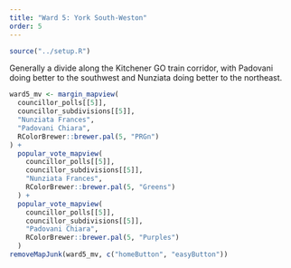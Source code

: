 ```yaml
---
title: "Ward 5: York South-Weston"
order: 5
---
```


```r
source("../setup.R")
```

Generally a divide along the Kitchener GO train corridor, with Padovani doing better to the southwest and Nunziata doing better to the northeast.

```r
ward5_mv <- margin_mapview(
  councillor_polls[[5]], 
  councillor_subdivisions[[5]],
  "Nunziata Frances",
  "Padovani Chiara",
  RColorBrewer::brewer.pal(5, "PRGn")
) +
  popular_vote_mapview(
    councillor_polls[[5]], 
    councillor_subdivisions[[5]],
    "Nunziata Frances",
    RColorBrewer::brewer.pal(5, "Greens")
  ) +
  popular_vote_mapview(
    councillor_polls[[5]], 
    councillor_subdivisions[[5]],
    "Padovani Chiara",
    RColorBrewer::brewer.pal(5, "Purples")
  )
removeMapJunk(ward5_mv, c("homeButton", "easyButton"))
```
